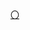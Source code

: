 {{Navbox
| name   = 中国化学会第二届理事会
| title  = [[中國化學會 (中華民國)|中国化学会]]第二届理事会
| above  = 1933年－1934年
| bodyclass = hlist
| group1 = 会长
| list1  = [[陈裕光]]
| group2 = 书记
| list2  = [[吴承洛]]
| group3 = 会计
| list3  = [[王璡 (化學家)|王　琎]]
| group4 = 理事
| list4  = 
* [[陈可忠]]
* [[陈裕光]]
* [[丁嗣贤]]
* [[曾昭抡]]
* [[王璡 (化學家)|王　琎]]
* [[姚万年]]
* [[鄭貞文]]
* [[吴承洛]]
* [[李运华]]
| group5 = 
| list5  = 
| group6 = 
| list6  = 
}}<noinclude>
{{collapsible option}}
[[Category:中国化学会模板|〇]]
</noinclude>